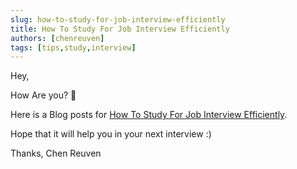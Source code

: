 ```yaml
---
slug: how-to-study-for-job-interview-efficiently
title: How To Study For Job Interview Efficiently
authors: [chenreuven]
tags: [tips,study,interview]
---
```


Hey,

How Are you? 🚀

Here is a Blog posts for [How To Study For Job Interview Efficiently](https://medium.com/@chen.reuven/how-to-learn-for-job-interview-efficiently-39497ba09188).

Hope that it will help you in your next interview :)

Thanks,
Chen Reuven
